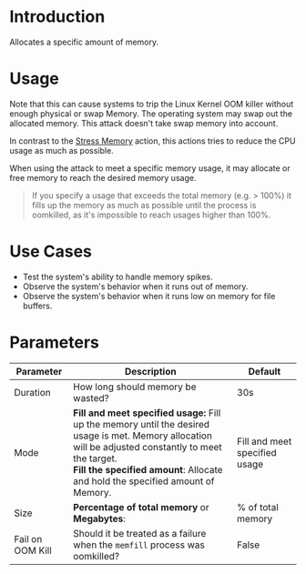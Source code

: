 # Introduction

Allocates a specific amount of memory.

# Usage

Note that this can cause systems to trip the Linux Kernel OOM killer without enough physical or swap Memory.
The operating system may swap out the allocated memory. This attack doesn't take swap memory into account.

In contrast to the [Stress Memory](/action/com.steadybit.extension_host.stress-mem) action, this actions tries to reduce the CPU usage as much as possible.

When using the attack to meet a specific memory usage, it may allocate or free memory to reach the desired memory usage.

> If you specify a usage that exceeds the total memory (e.g. > 100%) it fills up the memory as much as possible until the process is oomkilled, as it's impossible to reach usages higher than 100%.

# Use Cases

* Test the system's ability to handle memory spikes.
* Observe the system's behavior when it runs out of memory.
* Observe the system's behavior when it runs low on memory for file buffers.

# Parameters

| Parameter        | Description                                                                                                                                                                                                                                   | Default                       |
|------------------|-----------------------------------------------------------------------------------------------------------------------------------------------------------------------------------------------------------------------------------------------|-------------------------------|
| Duration         | How long should memory be wasted?                                                                                                                                                                                                             | 30s                           |
| Mode             | **Fill and meet specified usage:** Fill up the memory until the desired usage is met. Memory allocation will be adjusted constantly to meet the target.<br/> **Fill the specified amount**: Allocate and hold the specified amount of Memory. | Fill and meet specified usage |
| Size             | **Percentage of total memory** or **Megabytes**:                                                                                                                                                                                              | % of total memory             |
| Fail on OOM Kill | Should it be treated as a failure when the `memfill` process was oomkilled?                                                                                                                                                                   | False                         |
